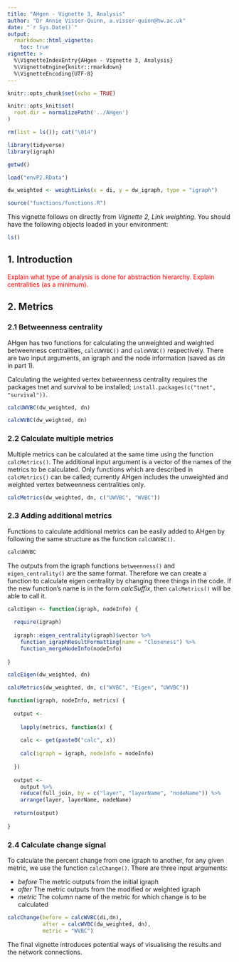 ```yaml
---
title: "AHgen - Vignette 3, Analysis"
author: "Dr Annie Visser-Quinn, a.visser-quinn@hw.ac.uk"
date: "`r Sys.Date()`"
output: 
  rmarkdown::html_vignette:
    toc: true
vignette: >
  %\VignetteIndexEntry{AHgen - Vignette 3, Analysis}
  %\VignetteEngine{knitr::rmarkdown}
  %\VignetteEncoding{UTF-8}
---
```

  
```r

knitr::opts_chunk$set(echo = TRUE)

knitr::opts_knit$set(
  root.dir = normalizePath('../AHgen')
)

rm(list = ls()); cat("\014")

library(tidyverse)
library(igraph)
```

```r
getwd()

load("envP2.RData")

dw_weighted <- weightLinks(x = di, y = dw_igraph, type = "igraph")

source("functions/functions.R")
```

This vignette follows on directly from *Vignette 2, Link weighting*. You should have the following objects loaded in your environment:

```r
ls()
```


## 1. Introduction
<span style="color: red;">Explain what type of analysis is done for abstraction hierarchy. Explain centralities (as a minimum).</span>


## 2. Metrics

### 2.1 Betweenness centrality
AHgen has two functions for calculating the unweighted and weighted betweenness centralities, `calcUWVBC()` and `calcWVBC()` respectively. There are two input arguments, an igraph and the node information (saved as *dn* in part 1).

Calculating the weighted vertex betweenness centrality requires the packages tnet and survival to be installed; `install.packages(c("tnet", "survival"))`.

```r
calcUWVBC(dw_weighted, dn)

calcWVBC(dw_weighted, dn)
```

### 2.2 Calculate multiple metrics

Multiple metrics can be calculated at the same time using the function `calcMetrics()`. The additional input argument is a vector of the names of the metrics to be calculated. Only functions which are described in `calcMetrics()` can be called; currently AHgen includes the unweighted and weighted vertex betweenness centralities only.

```r
calcMetrics(dw_weighted, dn, c("UWVBC", "WVBC"))
```

### 2.3 Adding additional metrics
Functions to calculate additional metrics can be easily added to AHgen by following the same structure as the function `calcUWVBC()`.

```r
calcUWVBC
```
The outputs from the igraph functions `betweenness()` and `eigen_centrality()` are the same format. Therefore we can create a function to calculate eigen centrality by changing three things in the code. If the new function's name is in the form *calcSuffix*, then `calcMetrics()` will be able to call it.

```r
calcEigen <- function(igraph, nodeInfo) { 
  
  require(igraph)
  
  igraph::eigen_centrality(igraph)$vector %>%
    function_igraphResultFormatting(name = "Closeness") %>%
    function_mergeNodeInfo(nodeInfo)
  
}

calcEigen(dw_weighted, dn)

calcMetrics(dw_weighted, dn, c("WVBC", "Eigen", "UWVBC"))

```



```r
function(igraph, nodeInfo, metrics) {
  
  output <- 
    
    lapply(metrics, function(x) {
    
    calc <- get(paste0("calc", x))
    
    calc(igraph = igraph, nodeInfo = nodeInfo)
    
  })
  
  output <- 
    output %>% 
    reduce(full_join, by = c("layer", "layerName", "nodeName")) %>%
    arrange(layer, layerName, nodeName)
  
  return(output)
  
}
```


### 2.4 Calculate change signal
To calculate the percent change from one igraph to another, for any given metric, we use the function `calcChange()`. There are three input arguments:

- *before* The metric outputs from the initial igraph
- *after* The metric outputs from the modified or weighted igraph
- *metric* The column name of the metric for which change is to be calculated

```r
calcChange(before = calcWVBC(di,dn), 
           after = calcWVBC(dw_weighted, dn), 
           metric = "WVBC")
```
 
The final vignette introduces potential ways of visualising the results and the network connections.